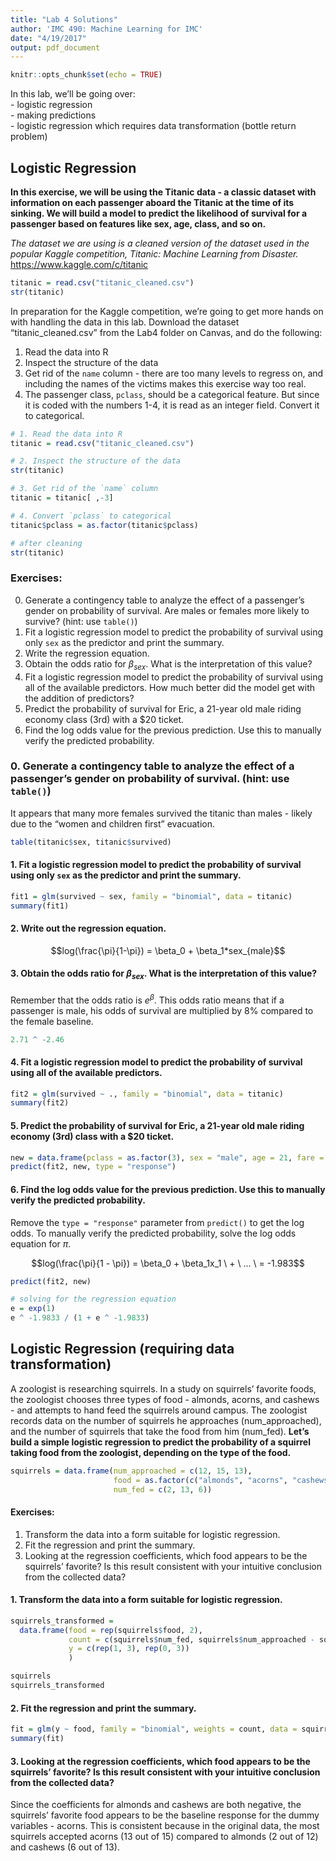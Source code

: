 ```yaml
---
title: "Lab 4 Solutions"
author: 'IMC 490: Machine Learning for IMC'
date: "4/19/2017"
output: pdf_document
---
```


```r
knitr::opts_chunk$set(echo = TRUE)
```

In this lab, we'll be going over:  
  - logistic regression  
  - making predictions  
  - logistic regression which requires data transformation (bottle return problem)

## Logistic Regression

**In this exercise, we will be using the Titanic data - a classic dataset with information on each passenger aboard the Titanic at the time of its sinking. We will build a model to predict the likelihood of survival for a passenger based on features like sex, age, class, and so on.**

*The dataset we are using is a cleaned version of the dataset used in the popular Kaggle competition, Titanic: Machine Learning from Disaster.* [https://www.kaggle.com/c/titanic](https://www.kaggle.com/c/titanic)

```r
titanic = read.csv("titanic_cleaned.csv")
str(titanic)
```

In preparation for the Kaggle competition, we're going to get more hands on with handling the data in this lab. Download the dataset "titanic_cleaned.csv" from the Lab4 folder on Canvas, and do the following:

1. Read the data into R
2. Inspect the structure of the data
3. Get rid of the `name` column - there are too many levels to regress on, and including the names of the victims makes this exercise way too real.
4. The passenger class, `pclass`, should be a categorical feature. But since it is coded with the numbers 1-4, it is read as an integer field. Convert it to categorical.

```r
# 1. Read the data into R
titanic = read.csv("titanic_cleaned.csv")

# 2. Inspect the structure of the data
str(titanic)

# 3. Get rid of the `name` column
titanic = titanic[ ,-3]

# 4. Convert `pclass` to categorical
titanic$pclass = as.factor(titanic$pclass)
```

```r
# after cleaning
str(titanic)
```

\newpage

### Exercises:

0. Generate a contingency table to analyze the effect of a passenger's gender on probability of survival. Are males or females more likely to survive? (hint: use `table()`)
1. Fit a logistic regression model to predict the probability of survival using only `sex` as the predictor and print the summary.
2. Write the regression equation.
3. Obtain the odds ratio for $\beta_{sex}$. What is the interpretation of this value?
4. Fit a logistic regression model to predict the probability of survival using all of the available predictors. How much better did the model get with the addition of predictors?
5. Predict the probability of survival for Eric, a 21-year old male riding economy class (3rd) with a $20 ticket.
6. Find the log odds value for the previous prediction. Use this to manually verify the predicted probability.


### 0. Generate a contingency table to analyze the effect of a passenger's gender on probability of survival. (hint: use `table()`)

It appears that many more females survived the titanic than males - likely due to the "women and children first" evacuation.

```r
table(titanic$sex, titanic$survived)
```

#### 1. Fit a logistic regression model to predict the probability of survival using only `sex` as the predictor and print the summary.
```r
fit1 = glm(survived ~ sex, family = "binomial", data = titanic)
summary(fit1)
```

#### 2. Write out the regression equation.
$$log(\frac{\pi}{1-\pi}) = \beta_0 + \beta_1*sex_{male}$$

#### 3. Obtain the odds ratio for $\beta_{sex}$. What is the interpretation of this value?

Remember that the odds ratio is $e^\beta$. This odds ratio means that if a passenger is male, his odds of survival are multiplied by 8% compared to the female baseline.

```r
2.71 ^ -2.46
```

#### 4. Fit a logistic regression model to predict the probability of survival using all of the available predictors.
```r
fit2 = glm(survived ~ ., family = "binomial", data = titanic)
summary(fit2)
```

\newpage
#### 5. Predict the probability of survival for Eric, a 21-year old male riding economy (3rd) class with a $20 ticket.
```r
new = data.frame(pclass = as.factor(3), sex = "male", age = 21, fare = 20)
predict(fit2, new, type = "response")
```

#### 6. Find the log odds value for the previous prediction. Use this to manually verify the predicted probability.

Remove the `type = "response"` parameter from `predict()` to get the log odds. To manually verify the predicted probability, solve the log odds equation for $\pi$.

$$log(\frac{\pi}{1 - \pi}) = \beta_0 + \beta_1x_1 \ + \ ... \ =  -1.983$$

```r
predict(fit2, new)

# solving for the regression equation
e = exp(1)
e ^ -1.9833 / (1 + e ^ -1.9833)
```

\newpage

## Logistic Regression (requiring data transformation)

A zoologist is researching squirrels. In a study on squirrels' favorite foods, the zoologist chooses three types of food - almonds, acorns, and cashews - and attempts to hand feed the squirrels around campus. The zoologist records data on the number of squirrels he approaches (num_approached), and the number of squirrels that take the food from him (num_fed). **Let's build a simple logistic regression to predict the probability of a squirrel taking food from the zoologist, depending on the type of the food.**

```r
squirrels = data.frame(num_approached = c(12, 15, 13),
                       food = as.factor(c("almonds", "acorns", "cashews")), 
                       num_fed = c(2, 13, 6))
```

#### Exercises:
1. Transform the data into a form suitable for logistic regression.
2. Fit the regression and print the summary.
3. Looking at the regression coefficients, which food appears to be the squirrels' favorite? Is this result consistent with your intuitive conclusion from the collected data?

#### 1. Transform the data into a form suitable for logistic regression.

```r
squirrels_transformed =
  data.frame(food = rep(squirrels$food, 2),
             count = c(squirrels$num_fed, squirrels$num_approached - squirrels$num_fed),
             y = c(rep(1, 3), rep(0, 3))
             )

squirrels
squirrels_transformed
```

\newpage
#### 2. Fit the regression and print the summary.

```r
fit = glm(y ~ food, family = "binomial", weights = count, data = squirrels_transformed)
summary(fit)
```

#### 3. Looking at the regression coefficients, which food appears to be the squirrels' favorite? Is this result consistent with your intuitive conclusion from the collected data?

Since the coefficients for almonds and cashews are both negative, the squirrels' favorite food appears to be the baseline response for the dummy variables - acorns. This is consistent because in the original data, the most squirrels accepted acorns (13 out of 15) compared to almonds (2 out of 12) and cashews (6 out of 13).















